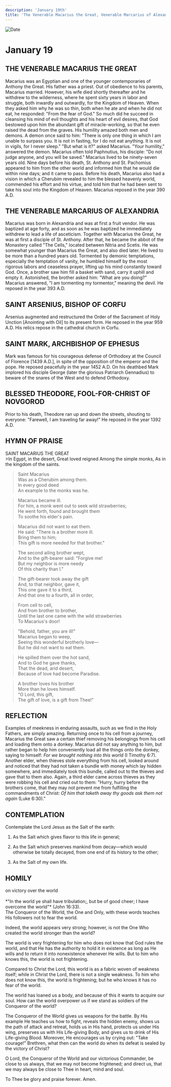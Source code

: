 ```yaml
---
description: 'January 19th'
title: 'The Venerable Macarius the Great, Venerable Marcarius of Alexandria, St. Arenius, Bishop of Corfu, St. Mark, Archbishop of Ephesus, Blessed Theodore, Fool-for-Christ of Novgorod'
---
```


<CustomPaginator />
<RunningHead />

<Image src="/title-imprint.png" height={68} width={50} alt="Date" className="title-imprint"/>

# <div id="date">January <Image className="four-dot" src="/four-dot.png" height={15} width={15} alt="" />19</div>

## THE VENERABLE MACARIUS THE GREAT

Macarius was an Egyptian and one of the younger contemporaries of Anthony the Great. His father was a priest. Out of obedience to his parents, Macarius married. However, his wife died shortly thereafter and he withdrew to the wilderness, where he spent sixty years in labor and struggle, both inwardly and outwardly, for the Kingdom of Heaven. When they asked him why he was so thin, both when he ate and when he did not eat, he responded: "From the fear of God." So much did he succeed in cleansing his mind of evil thoughts and his heart of evil desires, that God bestowed upon him the abundant gift of miracle-working, so that he even raised the dead from the graves. His humility amazed both men and demons. A demon once said to him: "There is only one thing in which I am unable to surpass you. It is not in fasting, for I do not eat anything. It is not in vigils, for I never sleep." "But what is it?" asked Macarius. "Your humility," answered the demon. Macarius often told Paphnutius, his disciple: "Do not judge anyone, and you will be saved." Macarius lived to be ninety-seven years old. Nine days before his death, St. Anthony and St. Pachomius appeared to him from the other world and informed him that he would die within nine days; and it came to pass. Before his death, Macarius also had a vision in which a Cherubim revealed to him the blessed heavenly world, commended his effort and his virtue, and told him that he had been sent to take his soul into the Kingdom of Heaven. Macarius reposed in the year 390 A.D.

## THE VENERABLE MARCARIUS OF ALEXANDRIA

Macarius was born in Alexandria and was at first a fruit vendor. He was baptized at age forty, and as soon as he was baptized he immediately withdrew to lead a life of asceticism. Together with Macarius the Great, he was at first a disciple of St. Anthony. After that, he became the abbot of the Monastery called "The Cells," located between Nitria and Scetis. He was somewhat younger than Macarius the Great, and also died later. He lived to be more than a hundred years old. Tormented by demonic temptations, especially the temptation of vanity, he humbled himself by the most rigorous labors and ceaseless prayer, lifting up his mind constantly toward God. Once, a brother saw him fill a basket with sand, carry it uphill and empty it. Astonished, the brother asked him: "What are you doing?" Macarius answered, "I am tormenting my tormentor," meaning the devil. He reposed in the year 393 A.D.

## SAINT ARSENIUS, BISHOP OF CORFU

Arsenius augmented and restructured the Order of the Sacrament of Holy Unction [Anointing with Oil] to its present form. He reposed in the year 959 A.D. His relics repose in the cathedral church in Corfu.

## SAINT MARK, ARCHBISHOP OF EPHESUS

Mark was famous for his courageous defense of Orthodoxy at the Council of Florence [1439 A.D.], in spite of the opposition of the emperor and the pope. He reposed peacefully in the year 1452 A.D. On his deathbed Mark implored his disciple George (later the glorious Patriarch Gennadius) to beware of the snares of the West and to defend Orthodoxy.

## BLESSED THEODORE, FOOL-FOR-CHRIST OF NOVGOROD

Prior to his death, Theodore ran up and down the streets, shouting to everyone: "Farewell, I am traveling far away!" He reposed in the year 1392 A.D.



## HYMN OF PRAISE
<div style={{textAlign:'center', color:'crimson', fontWeight:'bold'}}>
SAINT MACARIUS THE GREAT
</div>
>In Egypt, in the desert,  
Great loved reigned  
Among the simple monks,  
As in the kingdom of the saints.  

>Saint Macarius  
Was as a Cherubim among them.  
In every good deed  
An example to the monks was he.  

>Macarius became ill.  
For him, a monk went out to seek wild strawberries;  
He went forth, found and brought them  
To soothe his elder's pain.  

>Macarius did not want to eat them.  
He said: "There is a brother more ill.  
Bring them to him;  
This gift is more needed for that brother."  

>The second ailing brother wept,  
And to the gift-bearer said: "Forgive me!  
But my neighbor is more needy  
Of this charity than I."  

>The gift-bearer took away the gift  
And, to that neighbor, gave it,  
This one gave it to a third,  
And that one to a fourth, all in order,  

>From cell to cell,  
And from brother to brother,  
Until the last one came with the wild strawberries  
To Macarius's door!  

>"Behold, father, you are ill!"  
Macarius began to weep,  
Seeing this wonderful brotherly love—  
But he did not want to eat them.  

>He spilled them over the hot sand,  
And to God he gave thanks,  
That the dead, arid desert,  
Because of love had become Paradise.  

>A brother loves his brother  
More than he loves himself.  
“O Lord, this gift,  
The gift of love, is a gift from Thee!"  


## REFLECTION

Examples of meekness in enduring assaults, such as we find in the Holy Fathers, are simply amazing. Returning once to his cell from a journey, Macarius the Great saw a certain thief removing his belongings from his cell and loading them onto a donkey. Macarius did not say anything to him, but rather began to help him conveniently load all the things onto the donkey, saying to himself: *For we brought nothing into this world* (I Timothy 6:7). Another elder, when thieves stole everything from his cell, looked around and noticed that they had not taken a bundle with money which lay hidden somewhere, and immediately took this bundle, called out to the thieves and gave that to them also. Again, a third elder came across thieves as they were robbing his cell and cried out to them: "Hurry, hurry before the brothers come, that they may not prevent me from fulfilling the commandments of Christ: *Of him that taketh away thy goods ask them not again* (Luke 6:30)."


## CONTEMPLATION
 

Contemplate the Lord Jesus as the Salt of the earth:

1. As the Salt which gives flavor to this life in general;

2. As the Salt which preserves mankind from decay—which would otherwise be totally decayed, from one end of its history to the other;

3. As the Salt of my own life.



## HOMILY
<div style={{textAlign:'center', color:'crimson', fontWeight:'bold'}}>
on victory over the world
</div><br /><div style={{textAlign:'right'}}>
*"In the world ye shall have tribulation;, but be of good cheer; I have overcome the world"* (John 16:33).
</div>
The Conqueror of the World, the One and Only, with these words teaches His followers not to fear the world.

Indeed, the world appears very strong; however, is not the One Who created the world stronger than the world?

The world is very frightening for him who does not know that God rules the world, and that He has the authority to hold it in existence as long as He wills and to return it into nonexistence whenever He wills. But to him who knows this, the world is not frightening.

Compared to Christ the Lord, this world is as a fabric woven of weakness itself; while in Christ the Lord, there is not a single weakness. To him who does not know this, the world is frightening; but he who knows it has no fear of the world.

The world has loaned us a body, and because of this it wants to acquire our soul. How can the world overpower us if we stand as soldiers of the Conqueror of the world?

The Conqueror of the World gives us weapons for the battle. By His example He teaches us how to fight, reveals the hidden enemy, shows us the path of attack and retreat, holds us in His hand, protects us under His wing, preserves us with His Life-giving Body, and gives us to drink of His Life-giving Blood. Moreover, He encourages us by crying out: "Take courage!" Brethren, what then can the world do when its defeat is sealed by the victory of Christ?

O Lord, the Conqueror of the World and our victorious Commander, be close to us always, that we may not become frightened; and direct us, that we may always be close to Thee in heart, mind and soul.

To Thee be glory and praise forever. Amen.